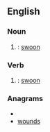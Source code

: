 ==English==

===Noun===
{{en-noun}}

# {{obsolete}}: [[swoon]]

===Verb===
{{en-verb}}

# {{obsolete}}: [[swoon]]

===Anagrams===
* {{alphagram|dnosuw}}
* [[wounds#English|wounds]]